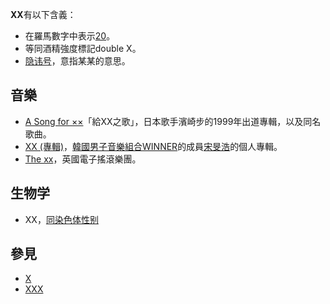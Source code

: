 '''XX'''有以下含義：
*在羅馬數字中表示[[20|20]]。
*等同酒精強度標記double X。
*[[隐讳号|隐讳号]]，意指某某的意思。

==音樂==
*[[A_Song_for_××|A Song for ××]]「給XX之歌」，日本歌手濱崎步的1999年出道專輯，以及同名歌曲。
*[[XX_(專輯)|XX (專輯)]]，[[韓國|韓國]][[男子音樂組合|男子音樂組合]][[WINNER|WINNER]]的成員[[宋旻浩|宋旻浩]]的個人專輯。
*[[The_xx|The xx]]，英國電子搖滾樂團。

==生物学==
*XX，[[同染色体性别|同染色体性别]]

==參見==
*[[X|X]]
*[[XXX|XXX]]

{{disambig|Cat=非中文名称消歧义}}